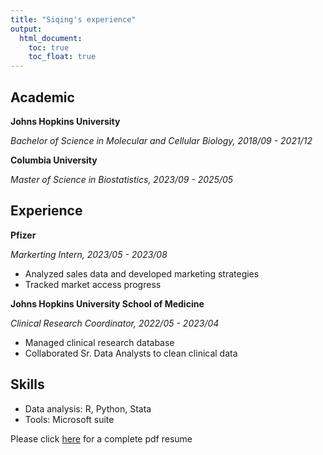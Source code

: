 ```yaml
---
title: "Siqing's experience"
output: 
  html_document:
    toc: true
    toc_float: true
---
```


## Academic 
**Johns Hopkins University**

*Bachelor of Science in Molecular and Cellular Biology, 2018/09 - 2021/12*

**Columbia University**

*Master of Science in Biostatistics, 2023/09 - 2025/05*

## Experience 
**Pfizer**

*Markerting Intern, 2023/05 - 2023/08*

* Analyzed sales data and developed marketing strategies 
* Tracked market access progress

**Johns Hopkins University School of Medicine**

*Clinical Research Coordinator, 2022/05 - 2023/04*

* Managed clinical research database
* Collaborated Sr. Data Analysts to clean clinical data

## Skills
* Data analysis: R, Python, Stata
* Tools: Microsoft suite 

Please click [here](Siqing Wang Resume v1.pdf) for a complete pdf resume 

